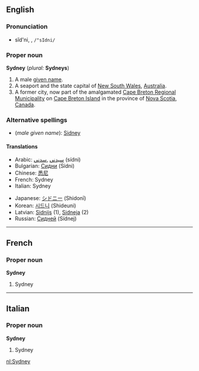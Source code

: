 ==English==

===Pronunciation===
*sĭd'ni, {{IPAchar|/ˈsɪdni/}}, <tt>/"sIdni/</tt>

===Proper noun===
'''Sydney'''  (''plural:'' '''Sydneys''')
 
# A male [[given name]].
# A seaport and the state capital of [[New South Wales]], [[Australia]].
# A former city, now part of the amalgamated [[Cape Breton Regional Municipality]] on [[Cape Breton Island]] in the province of [[Nova Scotia]], [[Canada]]. 

===Alternative spellings===
*(''male given name''): [[Sidney]]

====Translations====
{{top}}
*Arabic: [[سيدني]] ,[[سدني]] (sídni) {{m}}
*Bulgarian: [[Сидни]] (Sídni)
*Chinese: [[悉尼]]
*French: Sydney
*Italian: Sydney {{f}}
{{mid}}
*Japanese: [[シドニー]] (Shidonī)
*Korean: [[시드니]] (Shideuni)
*Latvian: [[Sidnijs]] {{m}} (1), [[Sidneja]] {{f}} (2)
*Russian: [[Сидней]] (Sídnej) {{m}}
{{bottom}}


----

==French==
===Proper noun===
'''Sydney'''

#Sydney

----
==Italian==
===Proper noun===
'''Sydney''' {{f}}

#Sydney

[[nl:Sydney]]